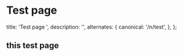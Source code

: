 
# Test page

<AnimatedName />

  title: 'Test page ',
  description:
    '',
  alternates: {
    canonical: '/n/test',
  },
};

## this test page

